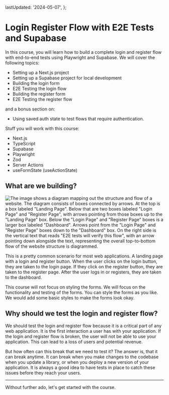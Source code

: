 
  lastUpdated: '2024-05-07',
};

# Login Register Flow with E2E Tests and Supabase

In this course, you will learn how to build a complete login and register flow with end-to-end tests using Playwright and Supabase. We will cover the following topics:

- Setting up a Next.js project
- Setting up a Supabase project for local development
- Building the login form
- E2E Testing the login flow
- Building the register form
- E2E Testing the register flow

and a bonus section on: 

- Using saved auth state to test flows that require authentication.

Stuff you will work with this course:

- Next.js
- TypeScript
- Supabase
- Playwright
- Zod
- Server Actions
- useFormState (useActionState)

## What are we building?

![The image shows a diagram mapping out the structure and flow of a website. The diagram consists of boxes connected by arrows. At the top is a box labeled "Landing Page". Below that are two boxes labeled "Login Page" and "Register Page", with arrows pointing from those boxes up to the "Landing Page" box. Below the "Login Page" and "Register Page" boxes is a larger box labeled "Dashboard". Arrows point from the "Login Page" and "Register Page" boxes down to the "Dashboard" box. On the right side is the vertical text that reads "E2E tests will verify this flow", with an arrow pointing down alongside the text, representing the overall top-to-bottom flow of the website structure is diagrammed.](./assets/what-are-we-building.webp)

This is a pretty common scenario for most web applications. A landing page with a login and register button. When the user clicks on the login button, they are taken to the login page. If they click on the register button, they are taken to the register page. After the user logs in or registers, they are taken to the dashboard.

<Callout>
This course will not focus on styling the forms. We will focus on the functionality and testing of the forms. You can style the forms as you like. We would add some basic styles to make the forms look okay.
</Callout>

## Why should we test the login and register flow?

We should test the login and register flow because it is a critical part of any web application. It is the first interaction a user has with your application. If the login and register flow is broken, the user will not be able to use your application. This can lead to a loss of users and potential revenue.

But how often can this break that we need to test it? The answer is, that it can break anytime. It can break when you make changes to the codebase when you update a library, or when you deploy a new version of your application. It is always a good idea to have tests in place to catch these issues before they reach your users.

--------

Without further ado, let's get started with the course.

